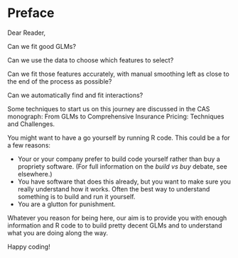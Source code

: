 # Preface

Dear Reader,

Can we fit good GLMs?

Can we use the data to choose which features to select?

Can we fit those features accurately, with manual smoothing left as close to the end of the process as possible?

Can we automatically find and fit interactions?

Some techniques to start us on this journey are discussed in the CAS monograph: From GLMs to Comprehensive Insurance Pricing: Techniques and Challenges.

You might want to have a go yourself by running R code. This could be a for a few reasons:

-   Your or your company prefer to build code yourself rather than buy a propriety software. (For full information on the *build vs buy* debate, see elsewhere.)
-   You have software that does this already, but you want to make sure you really understand how it works. Often the best way to understand something is to build and run it yourself.
-   You are a glutton for punishment.

Whatever you reason for being here, our aim is to provide you with enough information and R code to to build pretty decent GLMs and to understand what you are doing along the way.

Happy coding!

